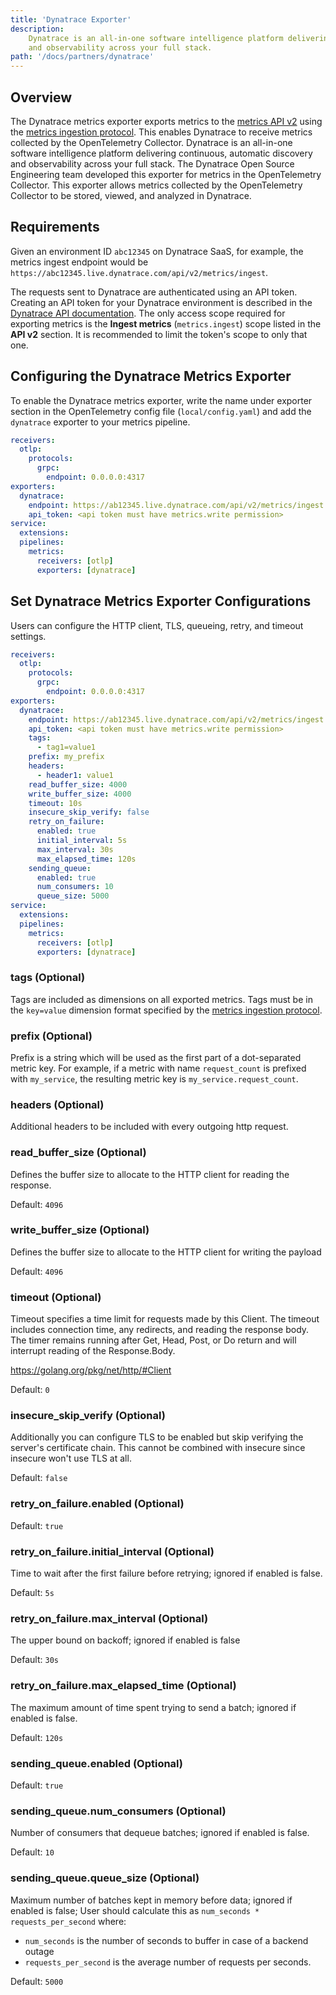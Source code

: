 ```yaml
---
title: 'Dynatrace Exporter'
description:
    Dynatrace is an all-in-one software intelligence platform delivering continuous, automatic discovery
    and observability across your full stack.
path: '/docs/partners/dynatrace'
---
```

## Overview

The Dynatrace metrics exporter exports metrics to the [metrics API v2](https://www.dynatrace.com/support/help/dynatrace-api/environment-api/metric-v2/post-ingest-metrics/) using the [metrics ingestion protocol](https://www.dynatrace.com/support/help/how-to-use-dynatrace/metrics/metric-ingestion/metric-ingestion-protocol/). This enables Dynatrace to receive metrics collected by the OpenTelemetry Collector. Dynatrace is an all-in-one software intelligence platform delivering continuous, automatic discovery and observability across your full stack. The Dynatrace Open Source Engineering team developed this exporter for metrics in the OpenTelemetry Collector. This exporter allows metrics collected by the OpenTelemetry Collector to be stored, viewed, and analyzed in Dynatrace.

## Requirements

Given an environment ID `abc12345` on Dynatrace SaaS, for example, the metrics ingest endpoint would be `https://abc12345.live.dynatrace.com/api/v2/metrics/ingest`.

The requests sent to Dynatrace are authenticated using an API token. Creating an API token for your Dynatrace environment is described in the [Dynatrace API documentation](https://www.dynatrace.com/support/help/dynatrace-api/basics/dynatrace-api-authentication/). The only access scope required for exporting metrics is the **Ingest metrics** (`metrics.ingest`) scope listed in the **API v2** section. It is recommended to limit the token's scope to only that one.

## Configuring the Dynatrace Metrics Exporter

To enable the Dynatrace metrics exporter, write the name under exporter section in the OpenTelemetry config file (`local/config.yaml`) and add the `dynatrace` exporter to your metrics pipeline.

```yaml lineNumbers=true highlight={7,8,9,15}
receivers:
  otlp:
    protocols:
      grpc:
        endpoint: 0.0.0.0:4317
exporters:
  dynatrace:
    endpoint: https://ab12345.live.dynatrace.com/api/v2/metrics/ingest
    api_token: <api token must have metrics.write permission>
service:
  extensions:
  pipelines:
    metrics:
      receivers: [otlp]
      exporters: [dynatrace]
```

## Set Dynatrace Metrics Exporter Configurations

Users can configure the HTTP client, TLS, queueing, retry, and timeout settings.

```yaml lineNumbers=true highlight={10-27}
receivers:
  otlp:
    protocols:
      grpc:
        endpoint: 0.0.0.0:4317
exporters:
  dynatrace:
    endpoint: https://ab12345.live.dynatrace.com/api/v2/metrics/ingest
    api_token: <api token must have metrics.write permission>
    tags:
      - tag1=value1
    prefix: my_prefix
    headers:
      - header1: value1
    read_buffer_size: 4000
    write_buffer_size: 4000
    timeout: 10s
    insecure_skip_verify: false
    retry_on_failure:
      enabled: true
      initial_interval: 5s
      max_interval: 30s
      max_elapsed_time: 120s
    sending_queue:
      enabled: true
      num_consumers: 10
      queue_size: 5000
service:
  extensions:
  pipelines:
    metrics:
      receivers: [otlp]
      exporters: [dynatrace]
```

### tags (Optional)

Tags are included as dimensions on all exported metrics.
Tags must be in the `key=value` dimension format specified by the [metrics ingestion protocol](https://www.dynatrace.com/support/help/how-to-use-dynatrace/metrics/metric-ingestion/metric-ingestion-protocol/).

### prefix (Optional)

Prefix is a string which will be used as the first part of a dot-separated metric key.
For example, if a metric with name `request_count` is prefixed with `my_service`, the resulting
metric key is `my_service.request_count`.

### headers (Optional)

Additional headers to be included with every outgoing http request.

### read_buffer_size (Optional)

Defines the buffer size to allocate to the HTTP client for reading the response.

Default: `4096`

### write_buffer_size (Optional)

Defines the buffer size to allocate to the HTTP client for writing the payload

Default: `4096`

### timeout (Optional)

Timeout specifies a time limit for requests made by this
Client. The timeout includes connection time, any
redirects, and reading the response body. The timer remains
running after Get, Head, Post, or Do return and will
interrupt reading of the Response.Body.

https://golang.org/pkg/net/http/#Client

Default: `0`

### insecure_skip_verify (Optional)

Additionally you can configure TLS to be enabled but skip verifying the server's certificate chain. This cannot be combined with insecure since insecure won't use TLS at all.

Default: `false`

### retry_on_failure.enabled (Optional)

Default: `true`

### retry_on_failure.initial_interval (Optional)

Time to wait after the first failure before retrying; ignored if enabled is false.

Default: `5s`

### retry_on_failure.max_interval (Optional)

The upper bound on backoff; ignored if enabled is false

Default: `30s`

### retry_on_failure.max_elapsed_time (Optional)

The maximum amount of time spent trying to send a batch; ignored if enabled is false.

Default: `120s`

### sending_queue.enabled (Optional)

Default: `true`

### sending_queue.num_consumers (Optional)

Number of consumers that dequeue batches; ignored if enabled is false.

Default: `10`

### sending_queue.queue_size (Optional)

Maximum number of batches kept in memory before data; ignored if enabled is false;
User should calculate this as `num_seconds * requests_per_second` where:

- `num_seconds` is the number of seconds to buffer in case of a backend outage
- `requests_per_second` is the average number of requests per seconds.

Default: `5000`
